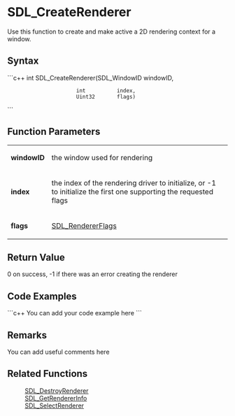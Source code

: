 <!-- pragma section-numbers off -->
<!-- pragma disable-camelcase -->

= SDL_CreateRenderer =
Use this function to create and make active a 2D rendering context for a window.


== Syntax ==
```c++
int SDL_CreateRenderer(SDL_WindowID windowID,
                       int  	    index,
                       Uint32  	    flags)
```

== Function Parameters ==
{|
|'''windowID'''
|the window used for rendering
|-
|'''index'''
|the index of the rendering driver to initialize, or -1 to initialize the first one supporting the requested flags
|-
|'''flags'''
|[[SDL_RendererFlags]]
|}

== Return Value ==
0 on success, -1 if there was an error creating the renderer

== Code Examples ==
```c++
You can add your code example here
```

== Remarks ==
You can add useful comments here

== Related Functions ==
:[[SDL_DestroyRenderer]]
:[[SDL_GetRendererInfo]]
:[[SDL_SelectRenderer]]
